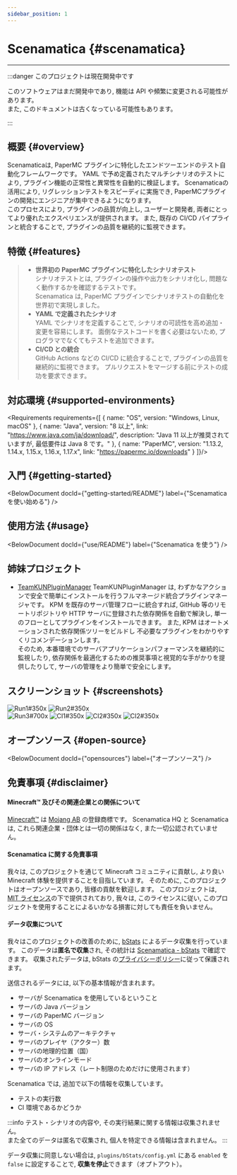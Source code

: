 ```yaml
---
sidebar_position: 1
---
```




# Scenamatica {#scenamatica}

---

:::danger このプロジェクトは現在開発中です

このソフトウェアはまだ開発中であり, 機能は API や頻繁に変更される可能性があります。  
また, このドキュメントは古くなっている可能性もあります。

:::

## 概要 {#overview}

Scenamaticaは, PaperMC プラグインに特化したエンドツーエンドのテスト自動化フレームワークです。
YAML で予め定義されたマルチシナリオのテストにより, プラグイン機能の正常性と異常性を自動的に検証します。
Scenamaticaの活用により, リグレッションテストをスピーディに実施でき, PaperMCプラグインの開発にエンジニアが集中できるようになります。  
このプロセスにより, プラグインの品質が向上し, ユーザーと開発者, 両者にとってより優れたエクスペリエンスが提供されます。
また, 既存の CI/CD パイプラインと統合することで, プラグインの品質を継続的に監視できます。

## 特徴 {#features}

> + **世界初の PaperMC プラグインに特化したシナリオテスト**  
>   シナリオテストとは, プラグインの操作や出力をシナリオ化し, 問題なく動作するかを確認するテストです。  
>   Scenamatica は,  PaperMC プラグインでシナリオテストの自動化を世界初で実現しました。
> + **YAML で定義されたシナリオ**  
>   YAML でシナリオを定義することで, シナリオの可読性を高め追加・変更を容易にします。
>   面倒なテストコードを書く必要はないため, プログラマでなくてもテストを追加できます。
> + **CI/CD との統合**  
>   GitHub Actions などの CI/CD に統合することで, プラグインの品質を継続的に監視できます。
>   プルリクエストをマージする前にテストの成功を要求できます。

## 対応環境 {#supported-environments}


<Requirements requirements={[
  {
    name: "OS",
    version: "Windows, Linux, macOS"
  },
  {
    name: "Java",
    version: "8 以上",
    link: "https://www.java.com/ja/download/",
    description: "Java 11 以上が推奨されていますが, 最低要件は Java 8 です。"
  },
  {
    name: "PaperMC",
    version: "1.13.2, 1.14.x, 1.15.x, 1.16.x, 1.17.x",
    link: "https://papermc.io/downloads"
  }
]}/>

## 入門 {#getting-started}

<BelowDocument docId={"getting-started/README"}
               label={"Scenamatica を使い始める"}
/>

## 使用方法 {#usage}

<BelowDocument docId={"use/README"}
               label={"Scenamatica を使う"}
/>

## 姉妹プロジェクト

+ [TeamKUNPluginManager](https://kpm.kunlab.org/)
TeamKUNPluginManager は, わずかなアクションで安全で簡単にインストールを行うフルマネージド統合プラグインマネージャです。
KPM を既存のサーバ管理フローに統合すれば,  GitHub 等のリモートリポジトリや HTTP サーバに登録された依存関係を自動で解決し, 
単一のフローとしてプラグインをインストールできます。 また,  KPM はオートメーションされた依存関係ツリーをビルドし
不必要なプラグインをわかりやすくリコメンデーションします。  
そのため, 本番環境でのサーバアプリケーションパフォーマンスを継続的に監視したり, 
依存関係を最適化するための推奨事項と視覚的な手がかりを提供したりして, サーバの管理をより簡単で安全にします。


## スクリーンショット {#screenshots}

![Run1#350x](/img/runs/1.png)
![Run2#350x](/img/runs/2.png)  
![Run3#700x](/img/runs/3.png)
![CI1#350x](/img/ci/1.png)
![CI2#350x](/img/ci/2.png)
![CI2#350x](/img/pr/1.png)

## オープンソース {#open-source}

<BelowDocument docId={"opensources"}
               label={"オープンソース"}
/>

## 免責事項 {#disclaimer}

#### Minecraft™ 及びその関連企業との関係について

[Minecraft™](https://www.minecraft.net/) は [Mojang AB](https://mojang.com/) の登録商標です。
Scenamatica HQ と Scenamatica は, これら関連企業・団体とは一切の関係はなく, また一切公認されていません。

#### Scenamatica に関する免責事項

我々は, このプロジェクトを通じて Minecraft コミュニティに貢献し, より良い Minecraft 体験を提供することを目指しています。
そのために, このプロジェクトはオープンソースであり, 皆様の貢献を歓迎します。
このプロジェクトは, [MIT ライセンス](https://github.com/Teamkun/Scenamatica/blob/main/LICENSE)の下で提供されており,
我々は, このライセンスに従い, このプロジェクトを使用することによるいかなる損害に対しても責任を負いません。

#### データ収集について

我々はこのプロジェクトの改善のために, [bStats](https://bstats.org) によるデータ収集を行っています。
このデータは**匿名で収集**され, その統計は [Scenamatica - bStats](https://bstats.org/plugin/bukkit/Scenamatica/24256) で確認できます。
収集されたデータは, bStats の[プライバシーポリシー](https://bstats.org/privacy-policy)に従って保護されます。

送信されるデータには, 以下の基本情報が含まれます。

+ サーバが Scenamatica を使用しているということ
+ サーバの Java バージョン
+ サーバの PaperMC バージョン
+ サーバの OS
+ サーバ・システムのアーキテクチャ
+ サーバのプレイヤ（アクター）数
+ サーバの地理的位置（国）
+ サーバのオンラインモード
+ サーバの IP アドレス（レート制限のためだけに使用されます）

Scenamatica では, 追加で以下の情報を収集しています。

+ テストの実行数
+ CI 環境であるかどうか

:::info
テスト・シナリオの内容や, その実行結果に関する情報は収集されません。  
また全てのデータは匿名で収集され, 個人を特定できる情報は含まれません。
:::

データ収集に同意しない場合は, `plugins/bStats/config.yml` にある `enabled` を `false` に設定することで,
**収集を停止**できます（オプトアウト）。

